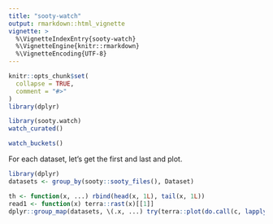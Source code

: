 ```yaml
---
title: "sooty-watch"
output: rmarkdown::html_vignette
vignette: >
  %\VignetteIndexEntry{sooty-watch}
  %\VignetteEngine{knitr::rmarkdown}
  %\VignetteEncoding{UTF-8}
---
```


```r
knitr::opts_chunk$set(
  collapse = TRUE,
  comment = "#>"
)
library(dplyr)
```

```r
library(sooty.watch)
watch_curated()

watch_buckets()
```

For each dataset, let's get the first and last and plot. 


```r
library(dplyr)
datasets <- group_by(sooty::sooty_files(), Dataset)

th <- function(x, ...) rbind(head(x, 1L), tail(x, 1L))
read1 <- function(x) terra::rast(x)[[1]]
dplyr::group_map(datasets, \(.x, ...) try(terra::plot(do.call(c, lapply(th(.x)$source, read1)))))

```
